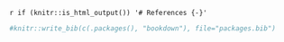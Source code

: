 `r if (knitr::is_html_output()) '# References {-}'`

```r
#knitr::write_bib(c(.packages(), "bookdown"), file="packages.bib")
```
